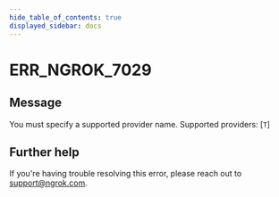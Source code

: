 ```yaml
---
hide_table_of_contents: true
displayed_sidebar: docs
---
```



# ERR_NGROK_7029

## Message

You must specify a supported provider name. Supported providers: [`T`]

<ErrorDetails error="err_ngrok_7029" />

## Further help

If you're having trouble resolving this error, please reach out to [support@ngrok.com](mailto:support@ngrok.com?subject=Help%20with%20ERR_NGROK_7029).
